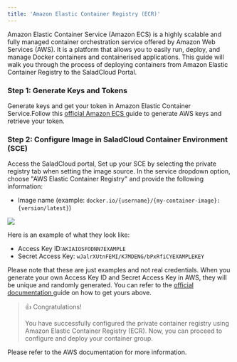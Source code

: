 ```yaml
---
title: 'Amazon Elastic Container Registry (ECR)'
---
```


Amazon Elastic Container Service (Amazon ECS) is a highly scalable and fully managed container orchestration service
offered by Amazon Web Services (AWS). It is a platform that allows you to easily run, deploy, and manage Docker
containers and containerised applications. This guide will walk you through the process of deploying containers from
Amazon Elastic Container Registry to the SaladCloud Portal.

### Step 1: Generate Keys and Tokens

Generate keys and get your token in Amazon Elastic Container Service.Follow this
[official Amazon ECS ](https://docs.aws.amazon.com/AmazonECS/latest/developerguide/task-iam-roles.html)guide to generate
AWS keys and retrieve your token.

### Step 2: Configure Image in SaladCloud Container Environment (SCE)

Access the SaladCloud portal, Set up your SCE by selecting the private registry tab when setting the image source. In
the service dropdown option, choose "AWS Elastic Container Registry" and provide the following information:

- Image name (example: `docker.io/{username}/{my-container-image}:{version/latest}`)

<img src="/products/sce/images/569dbfa-image.png" />

Here is an example of what they look like:

- Access Key ID:`AKIAIOSFODNN7EXAMPLE`
- Secret Access Key: `wJalrXUtnFEMI/K7MDENG/bPxRfiCYEXAMPLEKEY`

Please note that these are just examples and not real credentials. When you generate your own Access Key ID and Secret
Access Key in AWS, they will be unique and randomly generated. You can refer to the
[official documentation ](https://docs.aws.amazon.com/AmazonECS/latest/developerguide/get-set-up-for-amazon-ecs.html#get-set-up-ecs-iam-resources)guide
on how to get yours above.

> 👍 Congratulations!
>
> You have successfully configured the private container registry using Amazon Elastic Container Registry (ECR). Now,
> you can proceed to configure and deploy your container group.

Please refer to the AWS documentation for more information.
